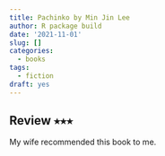```yaml
---
title: Pachinko by Min Jin Lee
author: R package build
date: '2021-11-01'
slug: []
categories:
  - books
tags:
  - fiction
draft: yes
---
```


## Review &#11089;&#11089;&#11089;

My wife recommended this book to me.